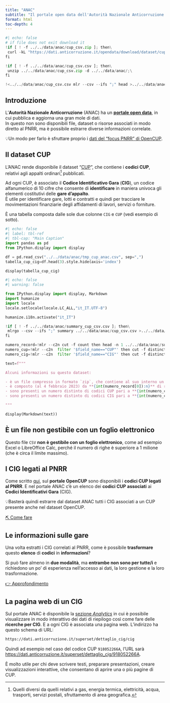```yaml
---
title: "ANAC"
subtitle: "Il portale open data dell'Autorità Nazionale Anticorruzione e i dati di OpenCUP"
format: html
toc-depth: 4
---
```


```python
#| echo: false
# if file does not exit download it
!if [ ! -f ../../data/anac/cup_csv.zip ]; then\
 curl -kL "https://dati.anticorruzione.it/opendata/download/dataset/cup/filesystem/cup_csv.zip" >../../data/anac/cup_csv.zip;\
fi

!if [ ! -f ../../data/anac/cup_csv.csv ]; then\
 unzip ../../data/anac/cup_csv.zip -d ../../data/anac/;\
fi

!<../../data/anac/cup_csv.csv mlr --csv --ifs ";" head >../../data/anac/tmp_cup_anac.csv
```


## Introduzione

L'**Autorità Nazionale Anticorruzione** (ANAC) ha un [**portale open data**](https://dati.anticorruzione.it/opendata), in cui pubblica e aggiorna una gran mole di dati.<br>
In questo non sono disponibili file, dataset o risorse associati in modo diretto al PNRR, ma è possibile estrarre diverse informazioni correlate.

💡Un modo per farlo è sfruttare proprio i [dati del "focus PNRR" di OpenCUP](../opencup/focus-pnrr.qmd).

## Il dataset CUP

L'ANAC rende disponibile il dataset "[CUP](https://dati.anticorruzione.it/opendata/dataset/cup)", che contiene i **codici CUP**, relativi agli appalti ordinari[^appalti_ordinari] pubblicati.

[^appalti_ordinari]: Quelli diversi da quelli relativi a gas, energia termica, elettricità, acqua, trasporti, servizi postali, sfruttamento di area geografica.

Ad ogni CUP, è associato il **Codice Identificativo Gara** (**CIG**), un codice alfanumerico di 10 cifre che consente di **identificare** in maniera univoca gli elementi costitutivi delle **gare d'appalto**.<br>
È utile per identificare gare, lotti e contratti e quindi per tracciare le movimentazioni finanziarie degli affidamenti di lavori, servizi o forniture.

È una tabella composta dalle sole due colonne `CIG` e `CUP` (vedi esempio di sotto).

```python
#| echo: false
#| label: tbl-ref
#| tbl-cap: "Main Caption"
import pandas as pd
from IPython.display import display

df = pd.read_csv("../../data/anac/tmp_cup_anac.csv", sep=",")
tabella_cup_cig=df.head(3).style.hide(axis='index')

display(tabella_cup_cig)
```

```python
#| echo: false
#| warning: false

from IPython.display import display, Markdown
import humanize
import locale
locale.setlocale(locale.LC_ALL,"it_IT.UTF-8")

humanize.i18n.activate("it_IT")

!if [ ! -f ../../data/anac/summary_cup_csv.csv ]; then\
 mlrgo --csv --ifs ";" summary ../../data/anac/cup_csv.csv >../../data/anac/summary_cup_csv.csv;\
fi

numero_record=!mlr --c2n cut -f count then head -n 1 ../../data/anac/summary_cup_csv.csv
numero_cup=!mlr --c2n  filter '$field_name=="CUP"' then cut -f distinct_count ../../data/anac/summary_cup_csv.csv
numero_cig=!mlr --c2n  filter '$field_name=="CIG"' then cut -f distinct_count ../../data/anac/summary_cup_csv.csv

text=f"""

Alcuni informazioni su questo dataset:

- è un file compresso in formato `zip`, che contiene al suo interno un file `CSV` (con separatore `;` e codifica `UTF-8`);
- è composto (al 4 febbraio 2023) da **{int(numero_record[0]):n}** di righe;
- sono presenti un numero distinto di codici CUP pari a **{int(numero_cup[0]):n}**;
- sono presenti un numero distinto di codici CIG pari a **{int(numero_cig[0]):n}**.

"""

display(Markdown(text))
```

::: {.callout-note}
## È un file non gestibile con un foglio elettronico

Questo file `CSV` **non è gestibile con un foglio elettronico**, come ad esempio Excel o LibreOffice Calc, perché il numero di righe è superiore a 1 milione (che è circa il limite massimo).
:::

## I CIG legati al PNRR

Come scritto [qui](../opencup/index.qmd#focus-sul-pnrr), sul **portale OpenCUP** sono disponibili i **codici CUP legati al PNRR**. E nel portale ANAC c'è un elenco dei **codici CUP** **associati** ai **Codici Identificativi Gara** (CIG).

💡Basterà quindi estrarre dal dataset ANAC tutti i CIG associati a un CUP presente anche nel dataset OpenCUP.

[[⛏️ Come fare ]{.btn .btn-primary}](../../guide/procedura-generale.qmd)

## Le informazioni sulle gare

Una volta estratti i CIG correlati al PNRR, come è possibile **trasformare** questo **elenco** di **codici** in **informazioni**?

Si può fare almeno in **due modalità**, ma **entrambe non sono per tutte/i** e richiedono un po' di esperienza nell'accesso ai dati, la loro gestione e la loro trasformazione.

[[👉 Approfondimento]{.btn .btn-primary}](informazioni-cig.qmd)

## La pagina web di un CIG

Sul portale ANAC è disponibile la [sezione _Analytics_](https://dati.anticorruzione.it/superset/dashboard/appalti/) in cui è possibile visualizzare in modo interattivo dei dati di riepilogo così come fare delle **ricerche per CIG**.
E a ogni CIG è associata una pagina web. L'indirizzo ha questo schema di URL:<br>

```.markdown
https://dati.anticorruzione.it/superset/dettaglio_cig/cig
```

Quindi ad esempio nel caso del codice CUP `918052266A`, l'URL sarà<br>
<https://dati.anticorruzione.it/superset/dettaglio_cig/918052266A>.

È molto utile per chi deve scrivere testi, preparare presentazioni, creare visualizzazioni interattive, che consentano di aprire una o più pagine di CUP.
